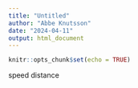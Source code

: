```yaml
---
title: "Untitled"
author: "Abbe Knutsson"
date: "2024-04-11"
output: html_document
---
```


```r
knitr::opts_chunk$set(echo = TRUE)
```

speed distance 